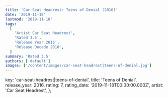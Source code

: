 ```yaml
---
title: 'Car Seat Headrest: Teens of Denial (2016)'
date: '2019-11-18'
lastmod: '2019-11-18'
tags:
  [
    'Artist Car Seat Headrest',
    'Rated 3.5',
    'Release Year 2016',
    'Release Decade 2010',
  ]
summary: 'Rated 3.5'
authors: ['default']
images: ['/content/images/car-seat-headrest|teens-of-denial.jpg']
---
```


  key: 'car-seat-headrest|teens-of-denial',
  title: 'Teens of Denial',
  release_year: 2016,
  rating: 7,
  rating_date: '2019-11-18T00:00:00.000Z',
  artist: 'Car Seat Headrest',
};

<MusicRating data={data} />
